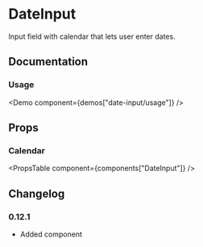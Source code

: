
# DateInput

Input field with calendar that lets user enter dates.

## Documentation

### Usage

<Demo component={demos["date-input/usage"]} />

## Props

### Calendar

<PropsTable component={components["DateInput"]} />

## Changelog

### 0.12.1

- Added component
